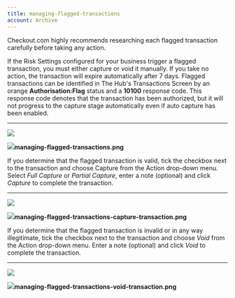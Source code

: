 ```yaml
---
title: managing-flagged-transactions
account: Archive
---
```


Checkout.com highly recommends researching each flagged transaction carefully before taking any action.

If the Risk Settings configured for your business trigger a flagged transaction, you must either capture or void it manually. If you take no action, the transaction will expire automatically after 7 days. Flagged transactions can be identified in The Hub's Transactions Screen by an orange **Authorisation:Flag** status and a **10100** response code. This response code denotes that the transaction has been authorized, but it will not progress to the capture stage automatically even if auto capture has been enabled.

---

![](https://files.readme.io/a3b42be-managing-flagged-transactions.png)

![](https://files.readme.io/a3b42be-managing-flagged-transactions.png)**managing-flagged-transactions.png**

If you determine that the flagged transaction is valid, tick the checkbox next to the transaction and choose Capture from the Action drop-down menu. Select _Full Capture_ or _Partial Capture_, enter a note (optional) and click _Capture_ to complete the transaction.

---

![](https://files.readme.io/ca6254b-managing-flagged-transactions-capture-transaction.png)

![](https://files.readme.io/ca6254b-managing-flagged-transactions-capture-transaction.png)**managing-flagged-transactions-capture-transaction.png**

If you determine that the flagged transaction is invalid or in any way illegitimate, tick the checkbox next to the transaction and choose _Void_ from the Action drop-down menu. Enter a note (optional) and click _Void_ to complete the transaction.

---

![](https://files.readme.io/1f39cdb-managing-flagged-transactions-void-transaction.png)

![](https://files.readme.io/1f39cdb-managing-flagged-transactions-void-transaction.png)**managing-flagged-transactions-void-transaction.png**
